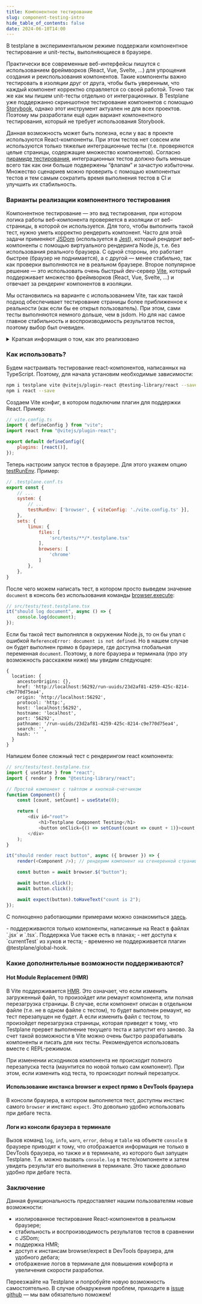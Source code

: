 ```yaml
---
title: Компонентное тестирование
slug: component-testing-intro
hide_table_of_contents: false
date: 2024-06-10T14:00
---
```



В testplane в экспериментальном режиме поддержали компонентное тестирование и unit-тесты, выполняющиеся в браузере.

<!-- truncate -->

Практически все современные веб-интерфейсы пишутся с использованием фреймворков (React, Vue, Svelte, ...) для упрощения создания и реиспользования компонентов. Такие компоненты важно тестировать в изоляции друг от друга, чтобы быть уверенным, что каждый компонент корректно справляется со своей работой. Точно так же как мы пишем unit-тесты отдельно от интеграционных. В Testplane уже поддержанно скриншотное тестирование компонентов с помощью [Storybook](https://storybook.js.org/), однако этот инструмент актуален не для всех проектов. Поэтому мы разработали ещё один вариант компонентного тестирования, который не требует использования Storybook.

Данная возможность может быть полезна, если у вас в проекте используются React-компоненты. При этом тестов нет совсем или используются только тяжелые интеграционные тесты (т.е. проверяются целые страницы, содержащие множество компонентов). Согласно [пирамиде тестирования](https://martinfowler.com/articles/practical-test-pyramid.html), интеграционных тестов должно быть меньше всего так как они больше подвержены “флапам” и зачастую избыточны. Множество сценариев можно проверить с помощью компонентых тестов и тем самым сократить время выполнения тестов в CI и улучшить их стабильность.

### Варианты реализации компонентного тестирования

Компонентное тестирование — это вид тестирования, при котором логика работы веб-компонента проверяется в изоляции от веб-страницы, в которой он используется. Для того, чтобы выполнить такой тест, нужно уметь корректно рендерить компонент. Часто для этой задачи применяют [JSDom](https://github.com/jsdom/jsdom) (используется в [Jest](https://jestjs.io/)), который рендерит веб-компоненты с помощью виртуального рендеринга Node.js, т.е. без использования реального браузера. С одной стороны, это работает быстрее (браузер не поднимается), а с другой — менее стабильно, так как проверки выполняются не в реальном браузере. Второе популярное решение — это использовать очень быстрый dev-сервер [Vite](https://vitejs.dev/), который поддерживает множество фреймворков (React, Vue, Svelte, ...) и отвечает за рендеринг компонентов в изоляции.

Мы остановились на варианте с использованием Vite, так как такой подход обеспечивает тестирование страницы более приближенное к реальности (как если бы ее открыл пользователь). При этом, сами тесты выполняются немного дольше, чем в jsdom. Но для нас самое главное стабильность и воспроизводимость результатов тестов, поэтому выбор был очевиден.

<details>
    <summary>Краткая информация о том, как это реализовано</summary>

    - при указании опции `testRunEnv: 'browser'` в конфиге Testplane, будет использован браузерный раннер, который поднимает Vite на localhost с рандомным свободным портом (пользователь может выставить необходимый порт в конфиге Vite). Именно на этом поднятом сервере будут рендерится все пользовательские компоненты и выполняться все необходимые команды/проверки (т.е. прямо внутри браузера);
    - затем читаются тесты в Node.js, т.е. как это делается и для интеграционных тестов. Это необходимо, чтобы все плагины работали корректно (речь про триггер событий при чтении тестов), а так же, чтобы была возможность запустить тесты из одного файла параллельно. Если бы тест читался только в контексте браузера, то приходилось бы запускать абсолютно все тесты внутри одного файла и критическое завершение в одном из них приводило бы к остановке всех последующих. Т.е. на данном этапе мы понимаем какие тесты нужно запустить;
    - после чего, как обычно, поднимаются необходимые браузеры и в них запускаются тесты. Каждый тест перед выполнением пользовательского кода выполняет переход на поднятый сервер Vite. При выполнении такого запроса генерится специальный index.html, в который подгружаются все необходимые библиотеки:
    - mocha — для чтения тестов;
    - webdriverio — для использования инстанса браузера внутри самого браузера;
    - expect — для выполнения проверок;
    - и прочие внутренние модули, необходимые для корректной работы.
    - при открытии index.html из Vite, браузер устанавливает websocket-соединение с мастер процессом Testplane для того, чтобы обмениваться необходимыми данными. Например, в случае, если в браузере вызывается конструкция `await browser.$("body").assertView("plain", "body")`, то очевидно, что она выполниться в самом браузере не может, так как внутри `assertView` нам необходим доступ к файловой системе. Поэтому, выполнение этой команды отправляется в мастер Testplane, который в свою очередь отправляет ее worker-у, в котором данный тест запущен. И именно worker выполняет переданную ему команду. Когда результат получен, он таким же образом отправляется назад в браузер. Все общение реализовано с помощью библиотеки [socket.io](https://socket.io/);
    - после чего, в браузере начинает выполняться указанный тест, который по завершению возвращает результат в Node.js процесс.

</details>

### Как использовать?

Будем настраивать тестирование react-компонентов, написанных на TypeScript. Поэтому, для начала установим необходимые зависимости:

```bash
npm i testplane vite @vitejs/plugin-react @testing-library/react --save-dev
npm i react --save
```

Создаем Vite конфиг, в котором подключим плагин для поддержки React. Пример:

```javascript
// vite.config.ts
import { defineConfig } from "vite";
import react from "@vitejs/plugin-react";

export default defineConfig({
    plugins: [react()],
});
```

Теперь настроим запуск тестов в браузере. Для этого укажем опцию [testRunEnv](https://github.com/gemini-testing/testplane/blob/master/docs/config.md#testrunenv). Пример:

```javascript
// .testplane.conf.ts
export const {
    // ...
    system: {
        // ...
        testRunEnv: ['browser', { viteConfig: './vite.config.ts' }],
    },
    sets: {
        linux: {
            files: [
                'src/tests/**/*.testplane.tsx'
            ],
            browsers: [
                'chrome'
            ]
        },
    },
}
```

После чего можем написать тест, в котором просто выведем значение `document` в консоль без использования команды [browser.execute](/docs/v8/commands/browser/execute):

```javascript
// src/tests/test.testplane.tsx
it("should log document", async () => {
    console.log(document);
});
```

Если бы такой тест выполнялся в окружении Node.js, то он бы упал с ошибкой `ReferenceError: document is not defined`. Но в нашем случае он будет выполнен прямо в браузере, где доступна глобальная переменная `document`. Поэтому, в логе браузера и терминала (про эту возможность расскажем ниже) мы увидим следующее:

```
{
  location: {
    ancestorOrigins: {},
    href: 'http://localhost:56292/run-uuids/23d2af81-4259-425c-8214-c9e770d75ea4',
    origin: 'http://localhost:56292',
    protocol: 'http:',
    host: 'localhost:56292',
    hostname: 'localhost',
    port: '56292',
    pathname: '/run-uuids/23d2af81-4259-425c-8214-c9e770d75ea4',
    search: '',
    hash: ''
  }
}
```

Напишем более сложный тест с рендерингом react компонента:

```javascript
// src/tests/test.testplane.tsx
import { useState } from "react";
import { render } from "@testing-library/react";

// Простой компонент с тайтлом и кнопкой-счетчиком
function Component() {
    const [count, setCount] = useState(0);

    return (
        <div id="root">
            <h1>Testplane Component Testing</h1>
            <button onClick={() => setCount(count => count + 1)}>count is {count}</button>
        </div>
    );
}

it("should render react button", async ({ browser }) => {
    render(<Component />); // рендерим компонент на сгенеренной странице Vite

    const button = await browser.$("button");

    await button.click();
    await button.click();

    await expect(button).toHaveText("count is 2");
});
```

С полноценно работающими примерами можно ознакомиться [здесь](https://github.com/gemini-testing/testplane/tree/master/examples/component-testing).

<Admonition type="warning" title="На данный момент есть ограничения">
    - поддерживаются только компоненты, написанные на React в файлах `.jsx` и `.tsx`. Поддержка Vue
    также есть в планах; - нет доступа к `currentTest` из хуков и теста; - временно не
    поддерживается плагин @testplane/global-hook.
</Admonition>

### Какие дополнительные возможности поддерживаются?

#### Hot Module Replacement (HMR)

В Vite поддерживается [HMR](https://vitejs.dev/guide/api-hmr.html). Это означает, что если изменить загруженный файл, то произойдет или ремаунт компонента, или полная перезагрузка страницы. В случае, если компонент описан в отдельном файле (т.е. не в одном файле с тестом), то будет выполнен ремаунт, но тест перезапущен не будет. А если изменить файл с тестом, то произойдет перезагрузка страницы, которая приведет к тому, что Testplane прервет выполнение текущего теста и запустит его заново. За счет такой возможности в Vite можно очень быстро разрабатывать компоненты и писать для них тесты. Рекомендуется использовать вместе с REPL-режимом.

При изменении исходников компонента не происходит полного перезапуска теста (маунтится по новой только сам компонент). При этом, если изменить код теста, то происходит полный перезапуск.

#### Использование инстанса browser и expect прямо в DevTools браузера

В консоли браузера, в котором выполняется тест, доступны инстанс самого `browser` и инстанс `expect`. Это довольно удобно использовать при дебаге теста.

#### Логи из консоли браузера в терминале

Вызов команд `log`, `info`, `warn`, `error`, `debug` и `table` на объекте `console` в браузере приводят к тому, что отображается информация не только в DevTools браузера, но также и в терминале, из которого был запущен Testplane. Т.е. можно вызвать `console.log` в тесте/компоненте и затем увидеть результат его выполнения в терминале. Это также довольно удобно при дебаге теста.

### Заключение

Данная функциональность предоставляет нашим пользователям новые возможности:

-   изолированное тестирование React-компонентов в реальном браузере;
-   стабильность и воспроизводимость результатов тестов в сравнении с JSDom;
-   поддержка HMR;
-   доступ к инстансам browser/expect в DevTools браузера, для удобного дебага;
-   отображение логов в терминале для повышения комфорта и увеличения скорости разработки.

Переезжайте на Testplane и попробуйте новую возможность самостоятельно. В случае обнаружения проблем, приходите в [issue github](https://github.com/gemini-testing/testplane/issues) — мы вам обязательно поможем!
